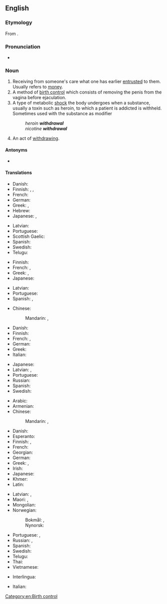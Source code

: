 ==English==
{{wikipedia}}

===Etymology===
From {{suffix|en|withdraw|al}}.

===Pronunciation===
* {{IPA|/wɪðˈdɹɔːəl/|lang=en}}

===Noun===
{{en-noun|~}}

# Receiving from someone's care what one has earlier [[entrusted]] to them. Usually refers to [[money]].
# A method of [[birth control]] which consists of removing the penis from the vagina before ejaculation.
# A type of metabolic [[shock]] the body undergoes when a substance, usually a toxin such as heroin, to which a patient is addicted is withheld. Sometimes used with the substance as modifier
#: ''heroin '''withdrawal'''''
#: ''nicotine '''withdrawal'''''
# An act of [[withdraw]]ing.

====Antonyms====
* {{sense|receiving from someone's care}} {{l|en|deposit}}

====Translations====
{{trans-top|receiving from someone's care what one has earlier entrusted to them}}
* Danish: {{t|da|udtræk|n}}
* Finnish: {{t+|fi|nosto}} {{qualifier|money from a bank}}, {{t+|fi|otto}} {{qualifier|money from a bank}}, {{t|fi|poisvetäminen}}
* French: {{t+|fr|retrait|m}}
* German: {{t+|de|Entnahme|f}}
* Greek: {{t+|el|ανάληψη|f}}, {{t+|el|ανάκληση|f}}
* Hebrew: {{t|he|משיכה|f|tr=meshikhá}}
* Japanese: {{t+|ja|引き出し|tr=hikidashi}}, {{t|ja|出金|tr=shukkin}}
{{trans-mid}}
* Latvian: {{t|lv|izņemšana|f}}
* Portuguese: {{t+|pt|saque|m}}
* Scottish Gaelic: {{qualifier|money}} {{t|gd|togail|f}}
* Spanish: {{t+|es|retirada|f}}
* Swedish: {{t+|sv|uttag|c}} {{qualifier|money from a bank}}
* Telugu: {{t+|te|ఉపసంహరణ}}
{{trans-bottom}}

{{trans-top|method of birth control}}
* Finnish: {{t|fi|keskeytetty yhdyntä}}
* French: {{t+|fr|retrait|m}}, {{t+|fr|coït interrompu|m}}
* Greek: {{t+|el|τράβηγμα|n}} {{qualifier|colloquial}}, {{t+|el|διακοπτόμενη συνουσία|f}}
* Japanese: {{t|ja|膣外射精|tr=chitsugai-shasei}}
{{trans-mid}}
* Latvian: {{t|lv|pārtrauktais dzimumakts|m}}
* Portuguese: {{t+|pt|coito interrompido}}
* Spanish: {{t+|es|coitus interruptus}}, {{t|es|marcha atrás|f}}
{{trans-bottom}}

{{trans-top|type of metabolic shock}}
* Chinese:
*: Mandarin: {{t|cmn|戒斷症狀}}, {{t|cmn|戒断症状|tr=jièduàn zhèngzhuàng}}
* Danish: {{t|da|abstinens|c}}
* Finnish: {{t|fi|vierotusoireet|p}}
* French: {{t+|fr|sevrage|m}} {{qualifier|process}}, {{t+|fr|manque|m}} {{qualifier|status}}
* German: {{t+|de|Entzug|m}}
* Greek: {{t+|el|στερητικό σύνδρομο|n}}
* Italian: {{t+|it|astinenza|f}}
{{trans-mid}}
* Japanese: {{t+|ja|禁断症状|tr=きんだんしょうじょう, kindan-shōjō}}
* Latvian: {{t|lv|abstinences simptomi|m-p}}, {{t|lv|lomkas|f-p}} {{qualifier|colloquial}}
* Portuguese: {{t|pt|síndrome de abstinência|f}}
* Russian: {{t+|ru|ломка|f}}
* Spanish: {{t|es|síndrome de abstinencia|m}}
* Swedish: {{t+|sv|abstinens|c}}
{{trans-bottom}}

{{trans-top|act of withdrawing}}
* Arabic: {{t|ar|اِنْسِحَاب|m}}
* Armenian: {{t-needed|hy}}
* Chinese:
*: Mandarin: {{t+|cmn|提款|tr=tíkuǎn}} {{qualifier|from a bank}}, {{t+|cmn|撤退|tr=chètuì|sc=Hani}} {{qualifier|retreat}}
* Danish: {{t|da|tilbagetrækning|c}}
* Esperanto: {{t|eo|retiriĝo}}
* Finnish: {{t+|fi|vetäytyminen}}, {{t+|fi|vieroitus}}
* French: {{t+|fr|retrait|m}}
* Georgian: {{t-needed|ka}}
* German: {{t+|de|Entzug|m}}
* Greek: {{t+|el|απόσυρση|f}}, {{t+|el|αποχώρηση|f}}
* Irish: {{t|ga|aistarraingt|f}}
* Japanese: {{t+|ja|引き出し|tr=ひきだし, hikidashi}}
* Khmer: {{t-needed|km}}
* Latin: {{t|la|recessus|m}}
{{trans-mid}}
* Latvian: {{t|lv|izvešana|f}} {{qualifier|troops}}, {{t|lv|izņemšana|f}}
* Maori: {{t|mi|unuhanga}}, {{t|mi|taui}} {{qualifier|as in retreat or flight}}
* Mongolian: {{t-needed|mn}}
* Norwegian:
*: Bokmål: {{t|nb|tilbaketrekking|m|f}}, {{t|nb|tilbaketrekning|m|f}}
*: Nynorsk: {{t|nn|tilbaketrekking|f}}
* Portuguese: {{t+|pt|retirada|f}}, {{t+|pt|saque|m}}
* Russian: {{t+|ru|вы́вод|m}} {{qualifier|of troops}}, {{t+|ru|сня́тие|m}} {{qualifier|from a bank}}
* Spanish: {{t+|es|retirada|f}}
* Swedish: {{t+|sv|utträde|n}}
* Telugu: {{t+|te|ఉపసంహరణ}}
* Thai: {{t-needed|th}}
* Vietnamese: {{t-needed|vi}}
{{trans-bottom}}

{{checktrans-top}}
* Interlingua: {{t-check|ia|retiramento}}
{{trans-mid}}
* Italian: {{t-check|it|[[ritiro]] [[ritrattazione]]}}
{{trans-bottom}}

[[Category:en:Birth control]]